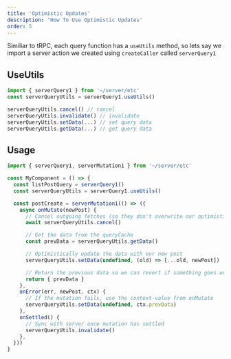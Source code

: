 ```yaml
---
title: 'Optimistic Updates'
description: 'How To Use Optimistic Updates'
order: 5
---
```


Similiar to tRPC, each query function has a `useUtils` method, so lets say we import a server action we created using `createCaller` called `serverQuery1`

## UseUtils

```ts
import { serverQuery1 } from '~/server/etc'
const serverQueryUtils = serverQuery1.useUtils()

serverQueryUtils.cancel() // cancel
serverQueryUtils.invalidate() // invalidate
serverQueryUtils.setData(...) // set query data
serverQueryUtils.getData(...) // get query data
```

## Usage

```ts
import { serverQuery1, serverMutation1 } from '~/server/etc'

const MyComponent = () => {
  const listPostQuery = serverQuery1()
  const serverQueryUtils = serverQuery1.useUtils()

  const postCreate = serverMutation1(() => ({
    async onMutate(newPost) {
      // Cancel outgoing fetches (so they don't overwrite our optimistic update)
      await serverQueryUtils.cancel()

      // Get the data from the queryCache
      const prevData = serverQueryUtils.getData()

      // Optimistically update the data with our new post
      serverQueryUtils.setData(undefined, (old) => [...old, newPost])

      // Return the previous data so we can revert if something goes wrong
      return { prevData }
    },
    onError(err, newPost, ctx) {
      // If the mutation fails, use the context-value from onMutate
      serverQueryUtils.setData(undefined, ctx.prevData)
    },
    onSettled() {
      // Sync with server once mutation has settled
      serverQueryUtils.invalidate()
    },
  }))
}
```
